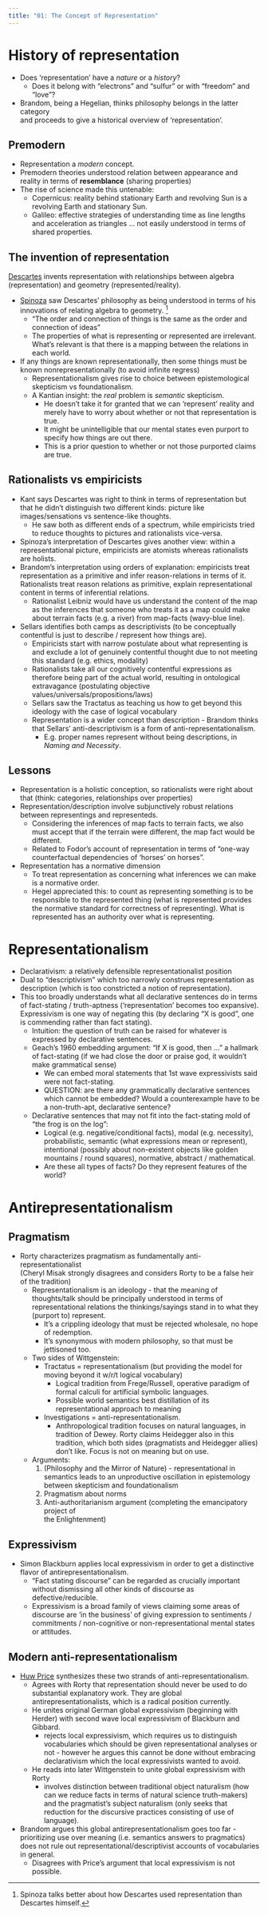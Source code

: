 ```yaml
---
title: "01: The Concept of Representation"
---
```



# History of representation

- Does 'representation' have a *nature* or a *history*?
    - Does it belong with "electrons" and "sulfur" or with "freedom" and "love"?
- Brandom, being a Hegelian, thinks philosophy belongs in the latter category  
  and proceeds to give a historical overview of 'representation'.

## Premodern
- Representation a *modern* concept.
- Premodern theories understood relation between appearance and reality in terms 
  of **resemblance** (sharing properties)
- The rise of science made this untenable:
    - Copernicus: reality behind stationary Earth and revolving Sun is a 
      revolving Earth and stationary Sun.
    - Galileo: effective strategies of understanding time as line lengths and 
      acceleration as triangles ... not easily understood in terms of shared 
      properties.

## The invention of representation

[Descartes](/docs/phil/people/descartes/index.qmd) invents representation with 
relationships between algebra (representation) and geometry 
(represented/reality).

- [Spinoza](/docs/phil/people/spinoza) saw Descartes' philosophy as being 
  understood in terms of his innovations of relating algebra to geometry. [^1]
    - "The order and connection of things is the same as the order and 
      connection of ideas"
    - The properties of what is representing or represented are irrelevant. 
      What's relevant is that there is a mapping between the relations in each 
      world.
- If any things are known representationally, then some things must be known 
  nonrepresentationally (to avoid infinite regress)
    - Representationalism gives rise to choice between epistemological 
      skepticism vs foundationalism.
    - A Kantian insight: the *real* problem is *semantic* skepticism.
        - He doesn't take it for granted that we can 'represent' reality and 
          merely have to worry about whether or not that representation is true.
        - It might be unintelligible that our mental states even purport to 
          specify how things are out there.
        - This is a prior question to whether or not those purported claims are 
          true.

[^1]: Spinoza talks better about how Descartes used representation than 
Descartes himself. 

## Rationalists vs empiricists

- Kant says Descartes was right to think in terms of representation but that he 
  didn't distinguish two different kinds: picture like images/sensations vs 
  sentence-like thoughts.
    - He saw both as different ends of a spectrum, while empiricists tried to 
      reduce thoughts to pictures and rationalists vice-versa.
- Spinoza's interpretation of Descartes gives another view: within a 
  representational picture, empiricists are atomists whereas rationalists are 
  holists.
- Brandom's interpretation using orders of explanation: empiricists treat 
  representation as a primitive and infer reason-relations in terms of it. 
  Rationalists treat reason relations as primitive, explain representational 
  content in terms of inferential relations.
    - Rationalist Leibniz would have us understand the content of the map as the 
      inferences that someone who treats it as a map could make about terrain 
      facts (e.g. a river) from map-facts (wavy-blue line).
- Sellars identifies both camps as descriptivists (to be conceptually contentful 
  is just to describe / represent how things are).
    - Empiricists start with narrow postulate about what representing is and 
      exclude a lot of genuinely contentful thought due to not meeting this 
      standard (e.g. ethics, modality)
    - Rationalists take all our cognitively contentful expressions as therefore 
      being part of the actual world, resulting in ontological extravagance 
      (postulating objective values/universals/propositions/laws)
    - Sellars saw the Tractatus as teaching us how to get beyond this ideology 
      with the case of logical vocabulary
    - Representation is a wider concept than description - Brandom thinks that 
      Sellars' anti-descriptivism is a form of anti-representationalism.
        - E.g. proper names represent without being descriptions, in 
          *Naming and Necessity*.

## Lessons

  - Representation is a holistic conception, so rationalists were right about 
    that (think: categories, relationships over properties)
  - Representation/description involve subjunctively robust relations between 
    representings and representeds.
    - Considering the inferences of map facts to terrain facts, we also must 
      accept that if the terrain were different, the map fact would be different.
    - Related to Fodor's account of representation in terms of "one-way 
      counterfactual dependencies of 'horses' on horses".
  - Representation has a normative dimension
    - To treat representation as concerning what inferences we can make is a 
      normative order.
    - Hegel appreciated this: to count as representing something is to be 
      responsible to the represented thing (what is represented provides the 
      normative standard for correctness of representing). What is represented 
      has an authority over what is representing.


# Representationalism

- Declarativism: a relatively defensible representationalist position
- Dual to "descriptivism" which too narrowly construes representation as 
  description (which is too constricted a notion of representation).
- This too broadly understands what all declarative sentences do in terms of 
  fact-stating / truth-aptness ('representation' becomes too expansive). 
  Expressivism is one way of negating this (by declaring "X is good", one is 
  commending rather than fact stating).
  - Intuition: the question of truth can be raised for whatever is expressed by 
    declarative sentences.
  - Geach's 1960 embedding argument: "If X is good, then ..." a hallmark of 
    fact-stating (if we had close the door or praise god, it wouldn't make 
    grammatical sense)
    - We can embed moral statements that 1st wave expressivists said were not 
      fact-stating.
    - QUESTION: are there any grammatically declarative sentences which cannot 
      be embedded? Would a counterexample have to be a non-truth-apt, 
      declarative sentence?
  - Declarative sentences that may not fit into the fact-stating mold of "the 
    frog is on the log":
    - Logical (e.g. negative/conditional facts), modal (e.g. necessity), 
      probabilistic, semantic (what expressions mean or represent), intentional 
      (possibly about non-existent objects like golden mountains / round 
      squares), normative, abstract / mathematical.
    - Are these all types of facts? Do they represent features of the world?


# Antirepresentationalism
## Pragmatism
- Rorty characterizes pragmatism as fundamentally anti-representationalist  
  (Cheryl Misak strongly disagrees and considers Rorty to be a false heir of the 
  tradition)
  - Representationalism is an ideology - that the meaning of thoughts/talk 
    should be principally understood in terms of representational relations the 
    thinkings/sayings stand in to what they (purport to) represent.
    - It's a crippling ideology that must be rejected wholesale, no hope of 
      redemption.
    - It's synonymous with modern philosophy, so that must be jettisoned too.
  - Two sides of Wittgenstein:
    - Tractatus = representationalism (but providing the model for moving beyond 
      it w/r/t logical vocabulary)
      - Logical tradition from Frege/Russell, operative paradigm of formal 
        calculi for artificial symbolic languages.
      - Possible world semantics best distillation of its representational 
        approach to meaning
    - Investigations = anti-representationalism.
      - Anthropological tradition focuses on natural languages, in tradition of 
        Dewey. Rorty claims Heidegger also in this tradition, which both sides 
        (pragmatists and Heidegger allies)  don't like. Focus is not on meaning 
        but on use.
  - Arguments:
    1. (Philosophy and the Mirror of Nature) - representational in semantics 
       leads to an unproductive oscillation in epistemology between skepticism 
       and foundationalism
    2. Pragmatism about norms
    3. Anti-authoritarianism argument (completing the emancipatory project of  
       the Enlightenment)

## Expressivism

- Simon Blackburn applies local expressivism in order to get a distinctive 
  flavor of antirepresentationalism.
  - "Fact stating discourse" can be regarded as crucially important without 
    dismissing all other kinds of discourse as defective/reducible.
  - Expressivism is a broad family of views claiming some areas of discourse are 
    'in the business' of giving expression to sentiments / commitments / 
    non-cognitive or non-representational mental states or attitudes.

## Modern anti-representationalism
- [Huw Price](/docs/phil/people/price/index.qmd) synthesizes these two strands 
  of anti-representationalism.
  - Agrees with Rorty that representation should never be used to do substantial 
    explanatory work. They are global antirepresentationalists, which is a 
    radical position currently.
  - He unites original German global expressivism (beginning with Herder) with 
    second wave local expressivism of Blackburn and Gibbard.
    - rejects local expressivism, which requires us to distinguish vocabularies 
      which should be given representational analyses or not - however he argues 
      this cannot be done without embracing declarativism which the local 
      expressivists wanted to avoid.
  - He reads into later Wittgenstein to unite global expressivism with Rorty
    - involves distinction between traditional object naturalism (how can we 
      reduce facts in terms of natural science truth-makers) and the 
      pragmatist's subject naturalism (only seeks that reduction for the 
      discursive practices consisting of use of language).
- Brandom argues this global antirepresentationalism goes too far - 
  prioritizing use over meaning (i.e. semantics answers to pragmatics) does not 
  rule out representational/descriptivist accounts of vocabularies in general.
  - Disagrees with Price's argument that local expressivism is not possible.
